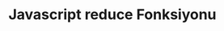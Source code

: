 ---
title: 'Javascript reduce Fonksiyonu'
publishedAt: '2024-04-14'
summary: ''
slug: ''
link: 'https://ibrahim-kurce.medium.com/javascript-reduce-fonksiyonu-da5e09ba2e44'
tag: 'javascript'
---